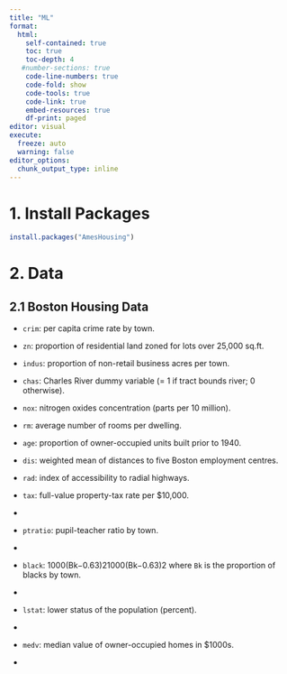 ```yaml
---
title: "ML"
format:
  html:
    self-contained: true
    toc: true
    toc-depth: 4
   #number-sections: true
    code-line-numbers: true
    code-fold: show  
    code-tools: true
    code-link: true
    embed-resources: true
    df-print: paged
editor: visual
execute: 
  freeze: auto
  warning: false
editor_options: 
  chunk_output_type: inline
---
```


# 1. Install Packages

```r
install.packages("AmesHousing")
```

# 2. Data

## 2.1 Boston Housing Data

-   `crim`: per capita crime rate by town.

-   `zn`: proportion of residential land zoned for lots over 25,000 sq.ft.

-   `indus`: proportion of non-retail business acres per town.

-   `chas`: Charles River dummy variable (= 1 if tract bounds river; 0 otherwise).

-   `nox`: nitrogen oxides concentration (parts per 10 million).

-   `rm`: average number of rooms per dwelling.

-   `age`: proportion of owner-occupied units built prior to 1940.

-   `dis`: weighted mean of distances to five Boston employment centres.

-   `rad`: index of accessibility to radial highways.

-   `tax`: full-value property-tax rate per \$10,000.

-   

-   `ptratio`: pupil-teacher ratio by town.

-   

-   `black`: 1000(Bk−0.63)21000(Bk−0.63)2 where `Bk` is the proportion of blacks by town.

-   

-   `lstat`: lower status of the population (percent).

-   

-   `medv`: median value of owner-occupied homes in \$1000s.

-   
